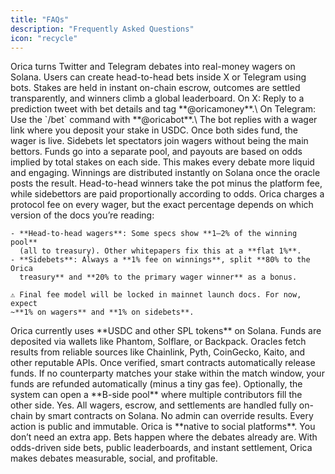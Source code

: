 ```yaml
---
title: "FAQs"
description: "Frequently Asked Questions"
icon: "recycle"
---
```


<AccordionGroup>
  <Accordion title="What is Orica?" icon="info">
    Orica turns Twitter and Telegram debates into real-money wagers on Solana.
    Users can create head-to-head bets inside X or Telegram using bots. Stakes
    are held in instant on-chain escrow, outcomes are settled transparently, and
    winners climb a global leaderboard.
  </Accordion>
  <Accordion title="How do I start a wager?" icon="play">
    On X: Reply to a prediction tweet with bet details and tag **@oricamoney**.\
    On Telegram: Use the `/bet` command with **@oricabot**.\
    The bot replies with a wager link where you deposit your stake in USDC. Once
    both sides fund, the wager is live.
  </Accordion>
  <Accordion title="What are Sidebets?" icon="users">
    Sidebets let spectators join wagers without being the main bettors. Funds
    go into a separate pool, and payouts are based on odds implied by total
    stakes on each side. This makes every debate more liquid and engaging.
  </Accordion>
  <Accordion title="How are winnings paid out?" icon="coins">
    Winnings are distributed instantly on Solana once the oracle posts the
    result. Head-to-head winners take the pot minus the platform fee, while
    sidebettors are paid proportionally according to odds.
  </Accordion>
  <Accordion title="What fees does Orica charge?" icon="percent">
    Orica charges a protocol fee on every wager, but the exact percentage depends
    on which version of the docs you’re reading:

    - **Head-to-head wagers**: Some specs show **1–2% of the winning pool**
      (all to treasury). Other whitepapers fix this at a **flat 1%**.
    - **Sidebets**: Always a **1% fee on winnings**, split **80% to the Orica
      treasury** and **20% to the primary wager winner** as a bonus.

    ⚠️ Final fee model will be locked in mainnet launch docs. For now, expect
    ~**1% on wagers** and **1% on sidebets**.
  </Accordion>
  <Accordion title="What tokens can I use?" icon="wallet">
    Orica currently uses **USDC and other SPL tokens** on Solana. Funds are
    deposited via wallets like Phantom, Solflare, or Backpack.
  </Accordion>
  <Accordion title="How are outcomes decided?" icon="award">
    Oracles fetch results from reliable sources like Chainlink, Pyth, CoinGecko, Kaito, and other reputable APIs. Once verified, smart contracts automatically release funds.
  </Accordion>
  <Accordion title="What happens if no one matches my bet?" icon="clock">
    If no counterparty matches your stake within the match window, your funds
    are refunded automatically (minus a tiny gas fee). Optionally, the system
    can open a **B-side pool** where multiple contributors fill the other side.
  </Accordion>
  <Accordion title="Is Orica trustless?" icon="shield-check">
    Yes. All wagers, escrow, and settlements are handled fully on-chain by smart contracts on Solana. No admin can override results. Every action is public and immutable.
  </Accordion>
  <Accordion title="Why would I use Orica instead of a prediction market?" icon="trophy">
    Orica is **native to social platforms**. You don’t need an extra app. Bets happen where the debates already are. With odds-driven side bets, public leaderboards, and instant settlement, Orica makes debates measurable, social, and profitable.
  </Accordion>
</AccordionGroup>